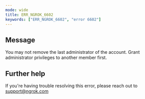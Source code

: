 ```yaml
---
mode: wide
title: ERR_NGROK_6602
keywords: ["ERR_NGROK_6602", "error 6602"]
---
```


## Message

You may not remove the last administrator of the account. Grant administrator privileges to another member first.

## Further help

If you're having trouble resolving this error, please reach out to [support@ngrok.com](mailto:support@ngrok.com?subject=Help%20with%20ERR_NGROK_6602)
